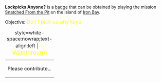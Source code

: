 '''Lockpicks Anyone?''' is a [[Badges|badge]] that can be obtained by playing the mission [[Snatched From the Pit]] on the island of [[Iron Bay]].

Objective: <big style="color:yellow">Don't pick up any keys.</big>

{| class="mw-collapsible mw-collapsed"
|+ style=white-space:nowrap;text-align:left | <big style="color:yellow">💡 Walkthrough</big>
|-
| Please contribute...
|}